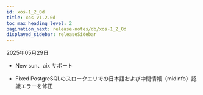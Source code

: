 ```yaml
---
id: xos-1_2_0d
title: xos v1.2.0d
toc_max_heading_level: 2
pagination_next: release-notes/db/xos-1_2_0d
displayed_sidebar: releaseSidebar
---
```


2025年05月29日

- <Status priority='1'>New</Status> sun、aix サポート

- <Status priority='0'>Fixed</Status> PostgreSQLのスロークエリでの日本語および中間情報（midinfo）認識エラーを修正

